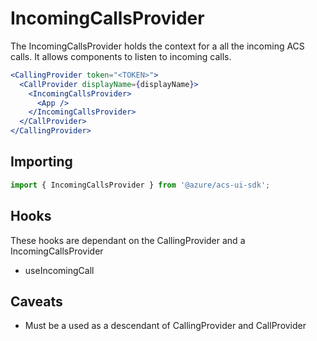 
<Meta title="Providers/Calling/IncomingCallsProvider" />

# IncomingCallsProvider

The IncomingCallsProvider holds the context for a all the incoming ACS calls. It allows
components to listen to incoming calls.

```jsx
<CallingProvider token="<TOKEN>">
  <CallProvider displayName={displayName}>
    <IncomingCallsProvider>
      <App />
    </IncomingCallsProvider>
  </CallProvider>
</CallingProvider>
```

## Importing

```javascript
import { IncomingCallsProvider } from '@azure/acs-ui-sdk';
```

## Hooks

These hooks are dependant on the CallingProvider and a IncomingCallsProvider

- useIncomingCall

## Caveats

- Must be a used as a descendant of CallingProvider and CallProvider
